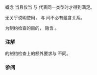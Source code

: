 {{cpp/experimental/ranges/title|Same}}
{{cpp/experimental/ranges/concepts/navbar}}
{{ddcl|header=experimental/ranges/concepts|since=ranges|1=
template&lt; class T, class U &gt;
concept bool Same = std::is_same&lt;T, U&gt;::value; // 见下文
}}

概念 {{tt|Same&lt;T, U&gt;}} 当且仅当 {{tt|T}} 与 {{tt|U}} 代表同一类型时才得到满足。

无关乎说明使用，{{c|Same&lt;T, U&gt;}} 与 {{c|std::is_same&lt;T, U&gt;::value}} 间不必有蕴含关系。

为制约检查的目的，{{c|Same&lt;T, U&gt;}} 隐含 {{c|Same&lt;U, T&gt;}}。

===注解===
{{tt|Same}} 的制约检查上的额外要求与 {{lc|std::is_same}} 不同。

===参阅===
{{dsc begin}}
{{dsc inc|cpp/types/dsc is_same}}
{{dsc end }}

{{langlinks|en}}